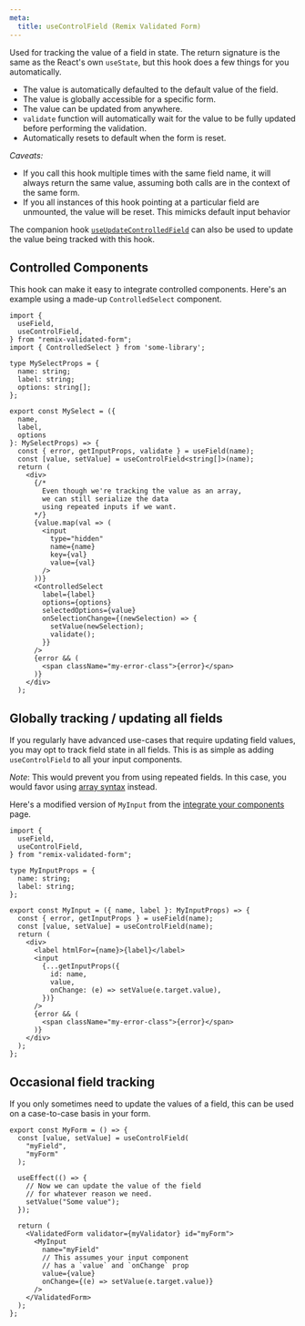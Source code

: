 ```yaml
---
meta:
  title: useControlField (Remix Validated Form)
---
```



<PropHeader
  variant="h1"
  prop="useControlField"
  type="<T>(field: string, formId?: string) => [T, (value: T) => void]"
/>

Used for tracking the value of a field in state.
The return signature is the same as the React's own `useState`,
but this hook does a few things for you automatically.

- The value is automatically defaulted to the default value of the field.
- The value is globally accessible for a specific form.
- The value can be updated from anywhere.
- `validate` function will automatically wait for the value to be fully updated before performing the validation.
- Automatically resets to default when the form is reset.

_Caveats:_

- If you call this hook multiple times with the same field name,
  it will always return the same value, assuming both calls are in the context of the same form.
- If you all instances of this hook pointing at a particular field are unmounted, the value will be reset.
  This mimicks default input behavior

The companion hook [`useUpdateControlledField`](/reference/use-update-controlled-field) can also be used
to update the value being tracked with this hook.

## Controlled Components

This hook can make it easy to integrate controlled components.
Here's an example using a made-up `ControlledSelect` component.

```tsx
import {
  useField,
  useControlField,
} from "remix-validated-form";
import { ControlledSelect } from 'some-library';

type MySelectProps = {
  name: string;
  label: string;
  options: string[];
};

export const MySelect = ({
  name,
  label,
  options
}: MySelectProps) => {
  const { error, getInputProps, validate } = useField(name);
  const [value, setValue] = useControlField<string[]>(name);
  return (
    <div>
      {/*
        Even though we're tracking the value as an array,
        we can still serialize the data
        using repeated inputs if we want.
      */}
      {value.map(val => (
        <input
          type="hidden"
          name={name}
          key={val}
          value={val}
        />
      ))}
      <ControlledSelect
        label={label}
        options={options}
        selectedOptions={value}
        onSelectionChange={(newSelection) => {
          setValue(newSelection);
          validate();
        }}
      />
      {error && (
        <span className="my-error-class">{error}</span>
      )}
    </div>
  );
```

## Globally tracking / updating all fields

If you regularly have advanced use-cases that require updating field values,
you may opt to track field state in all fields.
This is as simple as adding `useControlField` to all your input components.

_Note_: This would prevent you from using repeated fields.
In this case, you would favor using [array syntax](/arrays-and-nested) instead.

Here's a modified version of `MyInput` from the [integrate your components](/integrate-your-components) page.

```tsx
import {
  useField,
  useControlField,
} from "remix-validated-form";

type MyInputProps = {
  name: string;
  label: string;
};

export const MyInput = ({ name, label }: MyInputProps) => {
  const { error, getInputProps } = useField(name);
  const [value, setValue] = useControlField(name);
  return (
    <div>
      <label htmlFor={name}>{label}</label>
      <input
        {...getInputProps({
          id: name,
          value,
          onChange: (e) => setValue(e.target.value),
        })}
      />
      {error && (
        <span className="my-error-class">{error}</span>
      )}
    </div>
  );
};
```

## Occasional field tracking

If you only sometimes need to update the values of a field,
this can be used on a case-to-case basis in your form.

```tsx
export const MyForm = () => {
  const [value, setValue] = useControlField(
    "myField",
    "myForm"
  );

  useEffect(() => {
    // Now we can update the value of the field
    // for whatever reason we need.
    setValue("Some value");
  });

  return (
    <ValidatedForm validator={myValidator} id="myForm">
      <MyInput
        name="myField"
        // This assumes your input component
        // has a `value` and `onChange` prop
        value={value}
        onChange={(e) => setValue(e.target.value)}
      />
    </ValidatedForm>
  );
};
```
